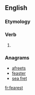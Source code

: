 ==English==

===Etymology===
{{suffix|fear|est|lang=en}}

===Verb===
{{head|en|verb form}}

# {{en-archaic second-person singular of|fear}}

===Anagrams===
* [[afreets#English|afreets]]
* [[feaster#English|feaster]]
* [[sea fret#English|sea fret]]

[[fr:fearest]]